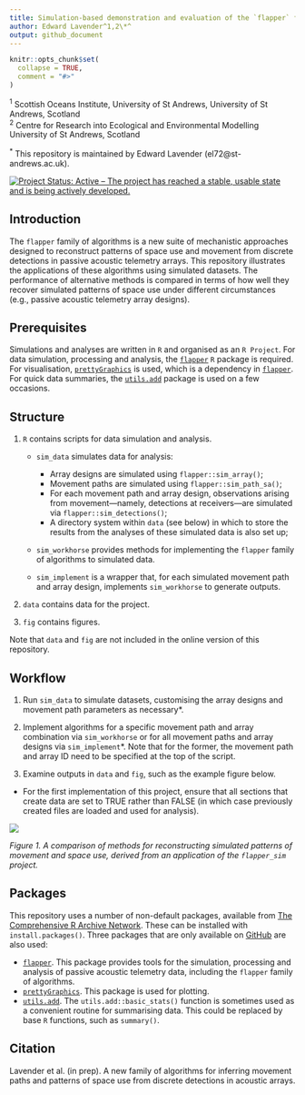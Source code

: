 ```yaml
---
title: Simulation-based demonstration and evaluation of the `flapper` family of algorithms
author: Edward Lavender^1,2\*^
output: github_document
---
```

<!-- README.md is generated from README.Rmd. Please edit that file -->

```r
knitr::opts_chunk$set(
  collapse = TRUE,
  comment = "#>"
)
```

^1^ Scottish Oceans Institute, University of St Andrews, University of St Andrews, Scotland  
^2^ Centre for Research into Ecological and Environmental Modelling University of St Andrews, Scotland

^\*^ This repository is maintained by Edward Lavender (el72@st-andrews.ac.uk).

[![Project Status: Active – The project has reached a stable, usable
state and is being actively
developed.](https://www.repostatus.org/badges/latest/active.svg)](https://www.repostatus.org/#active)

## Introduction

The `flapper` family of algorithms is a new suite of mechanistic approaches designed to reconstruct patterns of space use and movement from discrete detections in passive acoustic telemetry arrays. This repository illustrates the applications of these algorithms using simulated datasets. The performance of alternative methods is compared in terms of how well they recover simulated patterns of space use under different circumstances (e.g., passive acoustic telemetry array designs). 

## Prerequisites

Simulations and analyses are written in `R` and organised as an `R Project`. For data simulation, processing and analysis, the [`flapper`](https://github.com/edwardlavender/flapper) `R` package is required. For visualisation, [`prettyGraphics`](https://github.com/edwardlavender/prettyGraphics) is used, which is a dependency in [`flapper`](https://github.com/edwardlavender/flapper). For quick data summaries, the [`utils.add`](https://github.com/edwardlavender/utils.add) package is used on a few occasions.

## Structure

1. `R` contains scripts for data simulation and analysis. 
    
    * `sim_data` simulates data for analysis:
        * Array designs are simulated using `flapper::sim_array()`;
        * Movement paths are simulated using `flapper::sim_path_sa()`;
        * For each movement path and array design, observations arising from movement---namely, detections at receivers---are simulated via `flapper::sim_detections()`;
        * A directory system within `data` (see below) in which to store the results from the analyses of these simulated data is also set up;
        
    * `sim_workhorse` provides methods for implementing the `flapper` family of algorithms to simulated data.
    
    * `sim_implement` is a wrapper that, for each simulated movement path and array design, implements `sim_workhorse` to generate outputs. 

2. `data` contains data for the project. 

3. `fig` contains figures. 

Note that `data` and `fig` are not included in the online version of this repository. 

## Workflow 

1. Run `sim_data` to simulate datasets, customising the array designs and movement path parameters as necessary*. 

2. Implement algorithms for a specific movement path and array combination via `sim_workhorse` or for all movement paths and array designs via `sim_implement`*. Note that for the former, the movement path and array ID need to be specified at the top of the script.

3. Examine outputs in `data` and `fig`, such as the example figure below. 

*  For the first implementation of this project, ensure that all sections that create data are set to TRUE rather than FALSE (in which case previously created files are loaded and used for analysis). 

<img src="README_img.png"/>

_Figure 1. A comparison of methods for reconstructing simulated patterns of movement and space use, derived from an application of the `flapper_sim` project._

## Packages

This repository uses a number of non-default packages, available from [The Comprehensive R Archive Network](https://cran.r-project.org). These can be installed with `install.packages()`. Three packages that are only available on [GitHub](https://github.com/) are also used:

* [`flapper`](https://github.com/edwardlavender/flapper). This package provides tools for the simulation, processing and analysis of passive acoustic telemetry data, including the `flapper` family of algorithms. 
* [`prettyGraphics`](https://github.com/edwardlavender/prettyGraphics). This package is used for plotting. 
* [`utils.add`](https://github.com/edwardlavender/utils.add). The `utils.add::basic_stats()` function is sometimes used as a convenient routine for summarising data. This could be replaced by base `R` functions, such as `summary()`. 

## Citation

Lavender et al. (in prep). A new family of algorithms for inferring movement paths and patterns of space use from discrete detections in acoustic arrays. 

